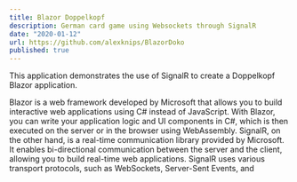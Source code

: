 ```yaml
---
title: Blazor Doppelkopf
description: German card game using Websockets through SignalR
date: "2020-01-12"
url: https://github.com/alexknips/BlazorDoko
published: true
---
```


This application demonstrates the use of SignalR to create a Doppelkopf Blazor application.

Blazor is a web framework developed by Microsoft that allows you to build interactive web applications using C# instead of JavaScript. With Blazor, you can write your application logic and UI components in C#, which is then executed on the server or in the browser using WebAssembly.
SignalR, on the other hand, is a real-time communication library provided by Microsoft. It enables bi-directional communication between the server and the client, allowing you to build real-time web applications. SignalR uses various transport protocols, such as WebSockets, Server-Sent Events, and